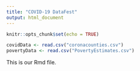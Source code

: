 ```yaml
---
title: "COVID-19 DataFest"
output: html_document
---
```


```r
knitr::opts_chunk$set(echo = TRUE)
```

```r
covidData <- read.csv("coronacounties.csv")
povertyData <- read.csv("PovertyEstimates.csv")
```

This is our Rmd file.
